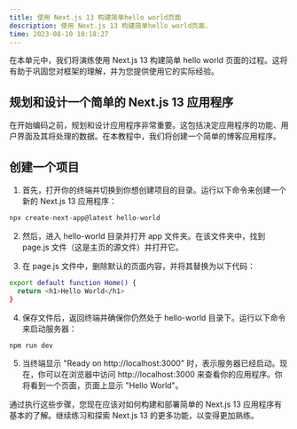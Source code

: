 ```yaml
---
title: 使用 Next.js 13 构建简单hello world页面
description: 使用 Next.js 13 构建简单hello world页面.
time: 2023-08-10 10:18:27
---
```


在本单元中，我们将演练使用 Next.js 13 构建简单 hello world 页面的过程。这将有助于巩固您对框架的理解，并为您提供使用它的实际经验。

## 规划和设计一个简单的 Next.js 13 应用程序

在开始编码之前，规划和设计应用程序非常重要。这包括决定应用程序的功能、用户界面及其将处理的数据。在本教程中，我们将创建一个简单的博客应用程序。

## 创建一个项目

1. 首先，打开你的终端并切换到你想创建项目的目录。运行以下命令来创建一个新的 Next.js 13 应用程序：

```bash
npx create-next-app@latest hello-world
```

2. 然后，进入 hello-world 目录并打开 app 文件夹。在该文件夹中，找到 page.js 文件（这是主页的源文件）并打开它。

3. 在 page.js 文件中，删除默认的页面内容，并将其替换为以下代码：

```bash
export default function Home() {
  return <h1>Hello World</h1>
}
```

4. 保存文件后，返回终端并确保你仍然处于 hello-world 目录下。运行以下命令来启动服务器：

```bash
npm run dev
```

5. 当终端显示 "Ready on http://localhost:3000" 时，表示服务器已经启动。现在，你可以在浏览器中访问 http://localhost:3000 来查看你的应用程序。你将看到一个页面，页面上显示 "Hello World"。

通过执行这些步骤，您现在应该对如何构建和部署简单的 Next.js 13 应用程序有基本的了解。继续练习和探索 Next.js 13 的更多功能，以变得更加熟练。
